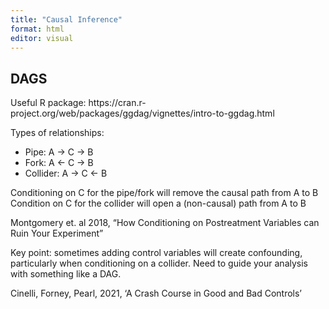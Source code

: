 ```yaml
---
title: "Causal Inference"
format: html
editor: visual
---
```


## DAGS

Useful R package:
https://cran.r-project.org/web/packages/ggdag/vignettes/intro-to-ggdag.html

Types of relationships:

* Pipe: A -> C -> B
* Fork: A <- C -> B
* Collider: A -> C <- B

Conditioning on C for the pipe/fork will remove the causal path from A to B
Condition on C for the collider will open a (non-causal) path from A to B

Montgomery et. al 2018, "How Conditioning on Postreatment Variables can Ruin Your Experiment"

Key point: sometimes adding control variables will create confounding, particularly when conditioning on a collider. Need to guide your analysis with something like a DAG.

Cinelli, Forney, Pearl, 2021, 'A Crash Course in Good and Bad Controls'